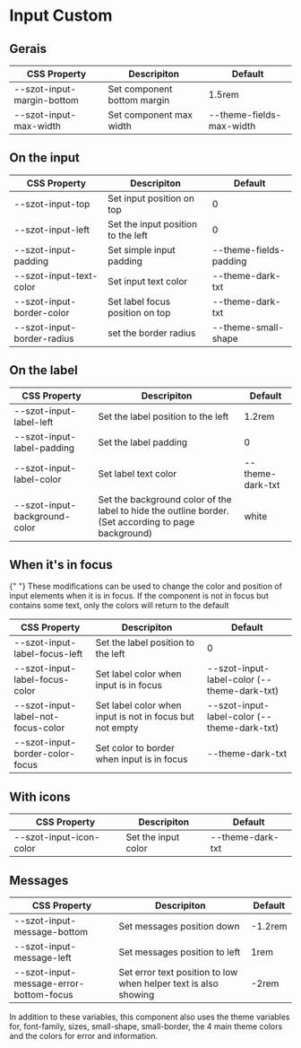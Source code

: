 <!-- Badge.stories.mdx -->



<Meta title="Components/FormFields/Input/Custom" />

# Input Custom

## Gerais

| CSS Property               | Descripiton                 | Default                  |
| -------------------------- | --------------------------- | ------------------------ |
| --szot-input-margin-bottom | Set component bottom margin | 1.5rem                   |
| --szot-input-max-width     | Set component max width     | --theme-fields-max-width |

## On the input

| CSS Property               | Descripiton                        | Default                |
| -------------------------- | ---------------------------------- | ---------------------- |
| --szot-input-top           | Set input position on top          | 0                      |
| --szot-input-left          | Set the input position to the left | 0                      |
| --szot-input-padding       | Set simple input padding           | --theme-fields-padding |
| --szot-input-text-color    | Set input text color               | --theme-dark-txt       |
| --szot-input-border-color  | Set label focus position on top    | --theme-dark-txt       |
| --szot-input-border-radius | set the border radius              | --theme-small-shape    |

## On the label

| CSS Property                  | Descripiton                                                                                          | Default          |
| ----------------------------- | ---------------------------------------------------------------------------------------------------- | ---------------- |
| --szot-input-label-left       | Set the label position to the left                                                                   | 1.2rem           |
| --szot-input-label-padding    | Set the label padding                                                                                | 0                |
| --szot-input-label-color      | Set label text color                                                                                 | --theme-dark-txt |
| --szot-input-background-color | Set the background color of the label to hide the outline border. (Set according to page background) | white            |

## When it's in focus

<p>
  {" "}
  These modifications can be used to change the color and position of input
  elements when it is in focus. If the component is not in focus but contains
  some text, only the colors will return to the default
</p>

| CSS Property                       | Descripiton                                              | Default                                     |
| ---------------------------------- | -------------------------------------------------------- | ------------------------------------------- |
| --szot-input-label-focus-left      | Set the label position to the left                       | 0                                           |
| --szot-input-label-focus-color     | Set label color when input is in focus                   | --szot-input-label-color (--theme-dark-txt) |
| --szot-input-label-not-focus-color | Set label color when input is not in focus but not empty | --szot-input-label-color (--theme-dark-txt) |
| --szot-input-border-color-focus    | Set color to border when input is in focus               | --theme-dark-txt                            |

## With icons

| CSS Property            | Descripiton         | Default          |
| ----------------------- | ------------------- | ---------------- |
| --szot-input-icon-color | Set the input color | --theme-dark-txt |

## Messages

| CSS Property                            | Descripiton                                                     | Default |
| --------------------------------------- | --------------------------------------------------------------- | ------- |
| --szot-input-message-bottom             | Set messages position down                                      | -1.2rem |
| --szot-input-message-left               | Set messages position to left                                   | 1rem    |
| --szot-input-message-error-bottom-focus | Set error text position to low when helper text is also showing | -2rem   |

<p>
  In addition to these variables, this component also uses the theme variables
  for, font-family, sizes, small-shape, small-border, the 4 main theme colors
  and the colors for error and information.
</p>
